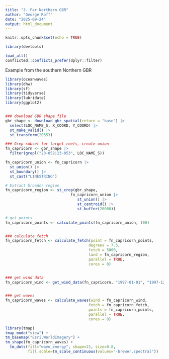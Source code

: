```yaml
---
title: "3. Far Northern GBR"
author: "George Roff"
date: "2025-09-24"
output: html_document
---
```


```r
knitr::opts_chunk$set(echo = TRUE)
```
```r
library(devtools)

load_all()
conflicted::conflicts_prefer(dplyr::filter)
```

Example from the southern Northern GBR

```r


library(oceanwaves)
library(dhw)
library(sf)
library(tidyverse)
library(lubridate)
library(ggplot2)


### download GBR shape file
gbr_shape <- download_gbr_spatial(return = "base") |>
  select(LOC_NAME_S, X_COORD, Y_COORD) |> 
  st_make_valid() |> 
  st_transform(20353)

### Grep subset for target reefs, create union
fn_capricorn <- gbr_shape |> 
  filter(grepl("23-052|23-053", LOC_NAME_S))

fn_capricorn_union <- fn_capricorn |>
  st_union() |>
  st_boundary() |>
  st_cast("LINESTRING")

# Extract broader region
fn_capricorn_region <- st_crop(gbr_shape, 
                             fn_capricorn_union |>
                                st_union() |> 
                                st_centroid() |> 
                                st_buffer(20000))

# get points
fn_capricorn_points <- calculate_points(fn_capricorn_union, 100)


### calculate fetch
fn_capricorn_fetch <- calculate_fetch(point = fn_capricorn_points, 
                                     degrees = 7.5, 
                                     fetch = 5000, 
                                     land = fn_capricorn_region, 
                                     parallel = TRUE, 
                                     cores = 8)


### get wind data
fn_capricorn_wind <- get_wind_data(fn_capricorn, "1997-01-01", "1997-12-31")


### get waves
fn_capricorn_waves <- calculate_waves(wind = fn_capricorn_wind, 
                                     fetch = fn_capricorn_fetch, 
                                     points = fn_capricorn_points, 
                                     parallel = TRUE, 
                                     cores = 8) 

library(tmap) 
tmap_mode("view") +
tm_basemap("Esri.WorldImagery") +
tm_shape(fn_capricorn_waves) +
  tm_dots(fill="wave_energy", shape=21, size=0.8,
          fill.scale=tm_scale_continuous(values="-brewer.spectral"))


```
